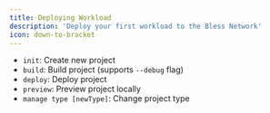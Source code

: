 ```yaml
---
title: Deploying Workload
description: 'Deploy your first workload to the Bless Network'
icon: down-to-bracket
---
```


-   `init`: Create new project
-   `build`: Build project (supports `--debug` flag)
-   `deploy`: Deploy project
-   `preview`: Preview project locally
-   `manage type [newType]`: Change project type
